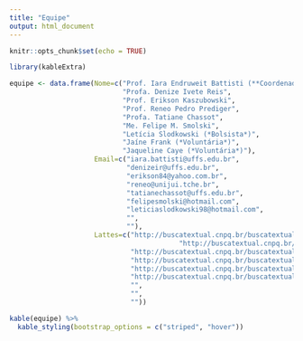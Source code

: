```yaml
---
title: "Equipe"
output: html_document
---
```


```r
knitr::opts_chunk$set(echo = TRUE)
```

```r
library(kableExtra)

equipe <- data.frame(Nome=c("Prof. Iara Endruweit Battisti (**Coordenadora**)",
                            "Profa. Denize Ivete Reis",
                            "Prof. Erikson Kaszubowski",
                            "Prof. Reneo Pedro Prediger",
                            "Profa. Tatiane Chassot",
                            "Me. Felipe M. Smolski",
                            "Letícia Slodkowski (*Bolsista*)",
                            "Jaíne Frank (*Voluntária*)",
                            "Jaqueline Caye (*Voluntária*)"),
                     Email=c("iara.battisti@uffs.edu.br",
                             "denizeir@uffs.edu.br",
                             "erikson84@yahoo.com.br",
                             "reneo@unijui.tche.br",
                             "tatianechassot@uffs.edu.br",
                             "felipesmolski@hotmail.com",
                             "leticiaslodkowski98@hotmail.com",
                             "",
                             ""),
                     Lattes=c("http://buscatextual.cnpq.br/buscatextual/visualizacv.do?id=K4798297H5",
                                          "http://buscatextual.cnpq.br/buscatextual/visualizacv.do?id=K4772840Z6",
                              "http://buscatextual.cnpq.br/buscatextual/visualizacv.do?id=K4744198A1",
                              "http://buscatextual.cnpq.br/buscatextual/visualizacv.do?id=K4727608J2",
                              "http://buscatextual.cnpq.br/buscatextual/visualizacv.do?id=K4188948P3",
                              "http://buscatextual.cnpq.br/buscatextual/visualizacv.do?id=K8279859Z3",
                              "",
                              "",
                              ""))

kable(equipe) %>%
  kable_styling(bootstrap_options = c("striped", "hover"))
```

